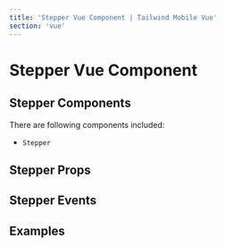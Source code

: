```yaml
---
title: 'Stepper Vue Component | Tailwind Mobile Vue'
section: 'vue'
---
```



# Stepper Vue Component

## Stepper Components

There are following components included:

- `Stepper`

## Stepper Props

<StepperProps />

## Stepper Events

<StepperEvents />

## Examples

<StepperExample />
